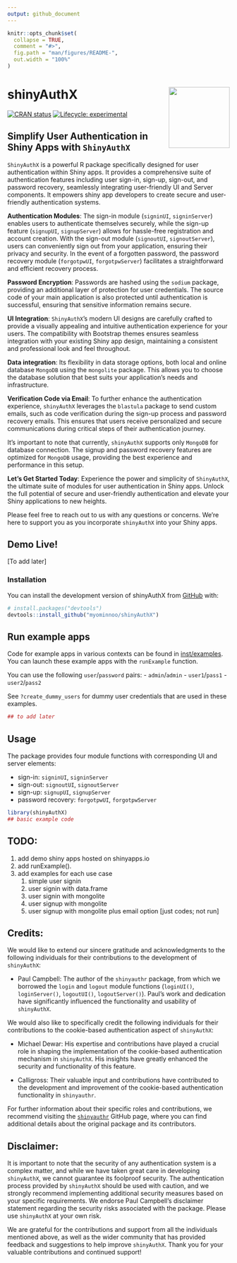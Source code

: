 ```yaml
---
output: github_document
---
```


<!-- README.md is generated from README.Rmd. Please edit that file -->

```r
knitr::opts_chunk$set(
  collapse = TRUE,
  comment = "#>",
  fig.path = "man/figures/README-",
  out.width = "100%"
)
```

# shinyAuthX <img src="man/figures/logo.png" align="right" height="138" />

<!-- badges: start -->
[![CRAN status](https://www.r-pkg.org/badges/version/shinyAuthX)](https://CRAN.R-project.org/package=shinyAuthX)
[![Lifecycle: experimental](https://img.shields.io/badge/lifecycle-experimental-orange.svg)](https://lifecycle.r-lib.org/articles/stages.html#experimental)
<!-- badges: end -->

## Simplify User Authentication in Shiny Apps with `ShinyAuthX`

`ShinyAuthX` is a powerful R package specifically designed for user authentication within Shiny apps. It provides a comprehensive suite of authentication features including user sign-in, sign-up, sign-out, and password recovery, seamlessly integrating user-friendly UI and Server components. It empowers shiny app developers to create secure and user-friendly authentication systems.   

**Authentication Modules**: The sign-in module (`signinUI`, `signinServer`) enables users to authenticate themselves securely, while the sign-up feature (`signupUI`, `signupServer`) allows for hassle-free registration and account creation. With the sign-out module (`signoutUI`, `signoutServer`), users can conveniently sign out from your application, ensuring their privacy and security. In the event of a forgotten password, the password recovery module (`forgotpwUI`, `forgotpwServer`) facilitates a straightforward and efficient recovery process.


**Password Encryption**: Passwords are hashed using the `sodium` package, providing an additional layer of protection for user credentials. The source code of your main application is also protected until authentication is successful, ensuring that sensitive information remains secure.

**UI Integration**: `ShinyAuthX`'s modern UI designs are carefully crafted to provide a visually appealing and intuitive authentication experience for your users. The compatibility with Bootstrap themes ensures seamless integration with your existing Shiny app design, maintaining a consistent and professional look and feel throughout.

**Data integration**: Its flexibility in data storage options, both local and online database `MongoDB` using the `mongolite` package. This allows you to choose the database solution that best suits your application's needs and infrastructure.

**Verification Code via Email**: To further enhance the authentication experience, `shinyAuthX` leverages the `blastula` package to send custom emails, such as code verification during the sign-up process and password recovery emails. This ensures that users receive personalized and secure communications during critical steps of their authentication journey.

It's important to note that currently, `shinyAuthX` supports only `MongoDB` for database connection. The signup and password recovery features are optimized for `MongoDB` usage, providing the best experience and performance in this setup.

**Let's Get Started Today**: Experience the power and simplicity of `ShinyAuthX`, the ultimate suite of modules for user authentication in Shiny apps. Unlock the full potential of secure and user-friendly authentication and elevate your Shiny applications to new heights.

Please feel free to reach out to us with any questions or concerns. We're here to support you as you incorporate `shinyAuthX` into your Shiny apps.


## Demo Live!

[To add later]

### Installation

You can install the development version of shinyAuthX from [GitHub](https://github.com/) with:

``` r
# install.packages("devtools")
devtools::install_github("myominnoo/shinyAuthX")
```


## Run example apps

Code for example apps in various contexts can be found in [inst/examples](inst/examples). You can launch these example apps with the `runExample` function. 

You can use the following `user`/`password` pairs: 
- `admin`/`admin`
- `user1`/`pass1`
- `user2`/`pass2`

See `?create_dummy_users` for dummy user credentials that are used in these examples.  

``` r
## to add later
```

## Usage

The package provides four module functions with corresponding UI and server elements:

- sign-in: `signinUI`, `signinServer`
- sign-out: `signoutUI`, `signoutServer`
- sign-up: `signupUI`, `signupServer`
- password recovery: `forgotpwUI`, `forgotpwServer`





```r
library(shinyAuthX)
## basic example code
```


## TODO:

1. add demo shiny apps hosted on shinyapps.io
2. add runExample(). 
3. add examples for each use case
	1. simple user signin 
	2. user signin with data.frame
	3. user signin with mongolite
	4. user signup with mongolite 
	5. user signup with mongolite plus email option [just codes; not run]
	
	

## Credits: 

We would like to extend our sincere gratitude and acknowledgments to the following individuals for their contributions to the development of `shinyAuthX`:

- Paul Campbell: The author of the `shinyauthr` package, from which we borrowed the `login` and `logout` module functions (`loginUI()`, `loginServer()`, `logoutUI()`, `logoutServer()`). Paul's work and dedication have significantly influenced the functionality and usability of `shinyAuthX`.

We would also like to specifically credit the following individuals for their contributions to the cookie-based authentication aspect of `shinyAuthX`:

- Michael Dewar: His expertise and contributions have played a crucial role in shaping the implementation of the cookie-based authentication mechanism in `shinyAuthX`. His insights have greatly enhanced the security and functionality of this feature.

- Calligross: Their valuable input and contributions have contributed to the development and improvement of the cookie-based authentication functionality in `shinyauthr`. 

For further information about their specific roles and contributions, we recommend visiting the [`shinyauthr`](https://github.com/PaulC91/shinyauthr) GitHub page, where you can find additional details about the original package and its contributors.

## Disclaimer: 

It is important to note that the security of any authentication system is a complex matter, and while we have taken great care in developing `shinyAuthX`, we cannot guarantee its foolproof security. The authentication process provided by `shinyAuthX` should be used with caution, and we strongly recommend implementing additional security measures based on your specific requirements. We endorse Paul Campbell's disclaimer statement regarding the security risks associated with the package. Please use `shinyAuthX` at your own risk.

We are grateful for the contributions and support from all the individuals mentioned above, as well as the wider community that has provided feedback and suggestions to help improve `shinyAuthX`. Thank you for your valuable contributions and continued support!
